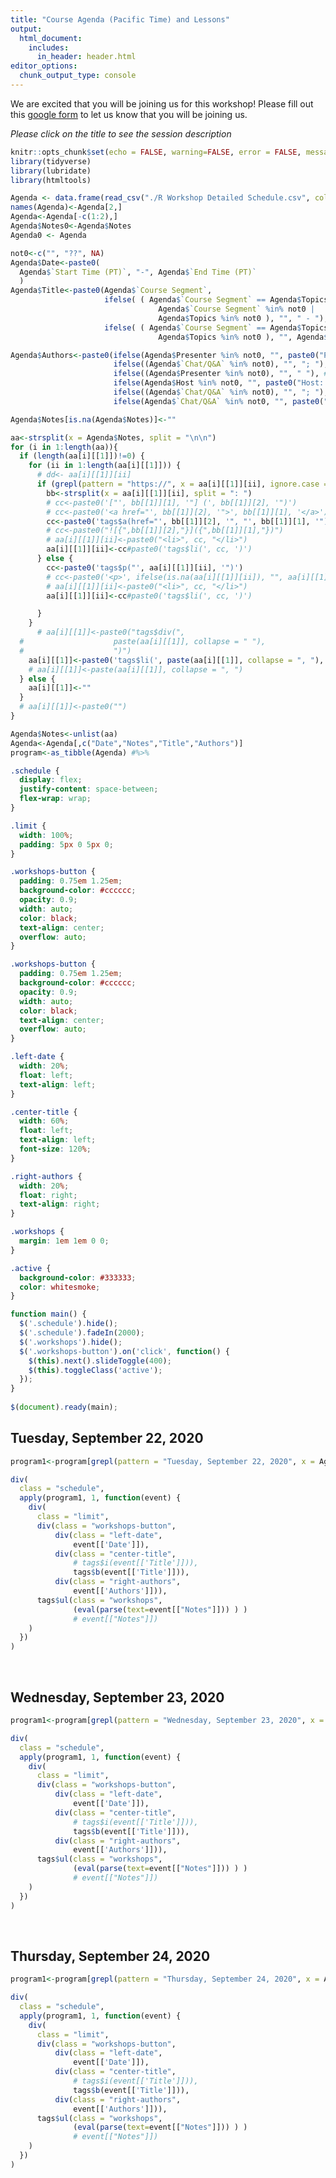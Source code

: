 ```yaml
---
title: "Course Agenda (Pacific Time) and Lessons"
output:
  html_document:
    includes:
      in_header: header.html
editor_options: 
  chunk_output_type: console
---
```


We are excited that you will be joining us for this workshop! Please fill out this [google form](https://docs.google.com/forms/d/e/1FAIpQLSd6yThLtJLjAICFzvOkPGoAou3aJcD-4s-7uhVFfQI3hVaoMQ/viewform?usp=sf_link) to let us know that you will be joining us. 

*Please click on the title to see the session description*

```r
knitr::opts_chunk$set(echo = FALSE, warning=FALSE, error = FALSE, message = FALSE)
library(tidyverse)
library(lubridate)
library(htmltools)
```


```r

Agenda <- data.frame(read_csv("./R Workshop Detailed Schedule.csv", col_names = FALSE))
names(Agenda)<-Agenda[2,]
Agenda<-Agenda[-c(1:2),]
Agenda$Notes0<-Agenda$Notes
Agenda0 <- Agenda

not0<-c("", "??", NA)
Agenda$Date<-paste0(
  Agenda$`Start Time (PT)`, "-", Agenda$`End Time (PT)`
  )
Agenda$Title<-paste0(Agenda$`Course Segment`,
                     ifelse( ( Agenda$`Course Segment` == Agenda$Topics | 
                                 Agenda$`Course Segment` %in% not0 | 
                                 Agenda$Topics %in% not0 ), "", " - "), 
                     ifelse( ( Agenda$`Course Segment` == Agenda$Topics | 
                                 Agenda$Topics %in% not0 ), "", Agenda$Topics) )

Agenda$Authors<-paste0(ifelse(Agenda$Presenter %in% not0, "", paste0("Presenter: ", Agenda$Presenter)), #Presenter
                       ifelse((Agenda$`Chat/Q&A` %in% not0), "", "; "), # ; 
                       ifelse((Agenda$Presenter %in% not0), "", " "), # Space
                       ifelse(Agenda$Host %in% not0, "", paste0("Host: ", Agenda$Host)), # Host
                       ifelse((Agenda$`Chat/Q&A` %in% not0), "", "; "), # ; 
                       ifelse(Agenda$`Chat/Q&A` %in% not0, "", paste0("Help: ", Agenda$`Chat/Q&A`)) ) # Help

Agenda$Notes[is.na(Agenda$Notes)]<-""

aa<-strsplit(x = Agenda$Notes, split = "\n\n")
for (i in 1:length(aa)){
  if (length(aa[i][[1]])!=0) {
    for (ii in 1:length(aa[i][[1]])) {
      # dd<- aa[i][[1]][ii]
      if (grepl(pattern = "https://", x = aa[i][[1]][ii], ignore.case = T)) {
        bb<-strsplit(x = aa[i][[1]][ii], split = ": ")
        # cc<-paste0('["', bb[[1]][1], '"] (', bb[[1]][2], '")')
        # cc<-paste0('<a href="', bb[[1]][2], '">', bb[[1]][1], '</a>')
        cc<-paste0('tags$a(href="', bb[[1]][2], '", "', bb[[1]][1], '")')
        # cc<-paste0("![{",bb[[1]][2],"}]({",bb[[1]][1],"})")
        # aa[i][[1]][ii]<-paste0("<li>", cc, "</li>")
        aa[i][[1]][ii]<-cc#paste0('tags$li(', cc, ')')
      } else {
        cc<-paste0('tags$p("', aa[i][[1]][ii], '")')
        # cc<-paste0('<p>', ifelse(is.na(aa[i][[1]][ii]), "", aa[i][[1]][ii]), '</p>')
        # aa[i][[1]][ii]<-paste0("<li>", cc, "</li>")
        aa[i][[1]][ii]<-cc#paste0('tags$li(', cc, ')')

      }
    }
      # aa[i][[1]]<-paste0("tags$div(",
  #                    paste(aa[i][[1]], collapse = " "),
  #                    ")")
    aa[i][[1]]<-paste0('tags$li(', paste(aa[i][[1]], collapse = ", "), ')')
    # aa[i][[1]]<-paste(aa[i][[1]], collapse = ", ")
  } else {
    aa[i][[1]]<-""
  }
  # aa[i][[1]]<-paste0("")
}

Agenda$Notes<-unlist(aa)
Agenda<-Agenda[,c("Date","Notes","Title","Authors")]
program<-as_tibble(Agenda) #%>%


```

```css
.schedule {
  display: flex;
  justify-content: space-between;
  flex-wrap: wrap;
}

.limit {
  width: 100%;
  padding: 5px 0 5px 0;
}

.workshops-button {
  padding: 0.75em 1.25em;
  background-color: #cccccc;
  opacity: 0.9;
  width: auto;
  color: black;
  text-align: center;
  overflow: auto;
}

.workshops-button {
  padding: 0.75em 1.25em;
  background-color: #cccccc;
  opacity: 0.9;
  width: auto;
  color: black;
  text-align: center;
  overflow: auto;
}

.left-date {
  width: 20%;
  float: left;
  text-align: left;
}

.center-title {
  width: 60%;
  float: left;
  text-align: left;
  font-size: 120%;
}

.right-authors {
  width: 20%;
  float: right;
  text-align: right;
}

.workshops {
  margin: 1em 1em 0 0;
}

.active {
  background-color: #333333;
  color: whitesmoke;
}

```

```js
function main() {
  $('.schedule').hide();
  $('.schedule').fadeIn(2000);
  $('.workshops').hide();
  $('.workshops-button').on('click', function() {
    $(this).next().slideToggle(400);
    $(this).toggleClass('active');
  });
}
 
$(document).ready(main);
```

## Tuesday, September 22, 2020

```r
program1<-program[grepl(pattern = "Tuesday, September 22, 2020", x = Agenda0$Date), ]

div(
  class = "schedule",
  apply(program1, 1, function(event) {
    div(
      class = "limit",
      div(class = "workshops-button", 
          div(class = "left-date", 
              event[['Date']]),
          div(class = "center-title", 
              # tags$i(event[['Title']])),
              tags$b(event[['Title']])),
          div(class = "right-authors",
              event[['Authors']])),
      tags$ul(class = "workshops",
              (eval(parse(text=event[["Notes"]])) ) )
              # event[["Notes"]])
    )
  })
)
```

<br>


## Wednesday, September 23, 2020

```r
program1<-program[grepl(pattern = "Wednesday, September 23, 2020", x = Agenda0$Date), ]

div(
  class = "schedule",
  apply(program1, 1, function(event) {
    div(
      class = "limit",
      div(class = "workshops-button",
          div(class = "left-date",
              event[['Date']]),
          div(class = "center-title",
              # tags$i(event[['Title']])),
              tags$b(event[['Title']])),
          div(class = "right-authors",
              event[['Authors']])),
      tags$ul(class = "workshops",
              (eval(parse(text=event[["Notes"]])) ) )
              # event[["Notes"]])
    )
  })
)
```

<br>


## Thursday, September 24, 2020

```r
program1<-program[grepl(pattern = "Thursday, September 24, 2020", x = Agenda0$Date), ]

div(
  class = "schedule",
  apply(program1, 1, function(event) {
    div(
      class = "limit",
      div(class = "workshops-button",
          div(class = "left-date",
              event[['Date']]),
          div(class = "center-title",
              # tags$i(event[['Title']])),
              tags$b(event[['Title']])),
          div(class = "right-authors",
              event[['Authors']])),
      tags$ul(class = "workshops",
              (eval(parse(text=event[["Notes"]])) ) )
              # event[["Notes"]])
    )
  })
)
```

<br>


